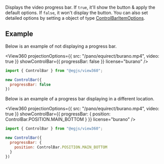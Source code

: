 
<OptionDescriptor type="boolean | ControlBarItemOptions" defaultVal="true" added="4.0.0" />

Displays the video progress bar.
If `true`, it'll show the button & apply the default options.
If `false`, it won't display the button.
You can also set detailed options by setting a object of type [ControlBarItemOptions](/docs/api/Plugin/Interface/ControlBarItemOptions).

## Example
Below is an example of not displaying a progress bar.

<View360
  projectionOptions={{
    src: "/pano/equirect/burano.mp4",
    video: true
  }}
  showControlBar={{ progressBar: false }}
  license="burano" />

```js
import { ControlBar } from "@egjs/view360";

new ControlBar({
  progressBar: false
})
```

Below is an example of a progress bar displaying in a different location.

<View360
  projectionOptions={{
    src: "/pano/equirect/burano.mp4",
    video: true
  }}
  showControlBar={{ progressBar: {
    position: ControlBar.POSITION.MAIN_BOTTOM
  } }}
  license="burano" />

```js
import { ControlBar } from "@egjs/view360";

new ControlBar({
  progressBar: {
    position: ControlBar.POSITION.MAIN_BOTTOM
  }
})
```
